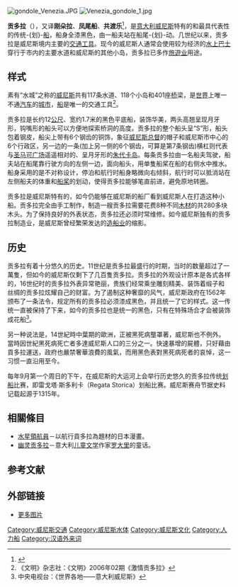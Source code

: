 {{NoteTA
|G1=Transport
|G2=Unit
}}
[[File:gondole_Venezia.JPG|thumb]]
[[File:Venezia_gondole_1.jpg|thumb]]

'''贡多拉'''（{{Lang-it|Gondola}}），又译'''刚朵拉'''、'''凤尾船'''、'''共渡乐'''<ref>{{cite news |author=冰心 |authorlink=冰心 |title=（再寄小读者）通讯六 |url=https://books.google.com/books?id=hblNCgAAQBAJ&pg=PA119&#v=onepage&q=共渡乐&|work=[[人民日报|人民日报]] |publisher=[[人民日报社|人民日报社]] |location=北京 |date=1958-05-21 |accessdate=2013-09-18 |language=zh |quote=此外还有黑色的、两端翘起、轻巧可爱的小游船，叫做Gondola，译作“共渡乐”，也还可以谐音会意。}}</ref>，是[[意大利|意大利]][[威尼斯|威尼斯]]特有的和最具代表性的传统-{划}-[[船|船]]，船身全漆黑色，由一船夫站在船尾-{划}-动。几世纪以来，贡多拉是威尼斯境内主要的[[交通工具|交通工具]]。现今的威尼斯人通常会使用较为经济的[[水上巴士|水上巴士]]穿行于市内的主要水道和威尼斯的其他小岛，贡多拉已多作[[旅遊业|旅遊业]]用途。

== 样式 ==
素有“水城”之称的[[威尼斯|威尼斯]]共有117条水道、118个小岛和401座[[桥|桥]]梁，是[[世界|世界]]上唯一不通[[汽车|汽车]]的[[城市|城市]]，[[船|船]]是唯一的交通工具<ref>《文明》杂志社：《文明》2006年02期《激情贡多拉》</ref>。

贡多拉是长约12[[公尺|公尺]]、宽约1.7米的黑色平底船，装饰华美，两头高翘呈现月牙形，钩嘴形的船头可以方便地探索桥洞的高度。贡多拉的整个船头呈“S”形，船头包着钢皮，船尖上带有6个钢齿的铜饰，象征[[威尼斯总督|威尼斯总督]]的帽子和威尼斯市中心的6个行政区，另一边的一条(加上另一侧的6个钢齿，可算是第7条钢齿)横杠则代表与[[圣马可广场|圣马可广场]]遥遥相对的、呈月牙形的[[朱代卡岛|朱代卡岛]]。每条贡多拉由一名船夫驾驶，船夫站在船尾靠行驶方向的左侧一边，面向船头，用单隻船桨在船的右侧水中推水。船身采用的是不对称设计，停泊和航行时船身略微向右倾斜，航行时可以抵消站在左侧船夫的体重和[[船桨|船桨]]的划动，使得贡多拉能够笔直前进，避免原地转圈。

贡多拉是威尼斯特有的，如今仍能够在威尼斯的船厂看到威尼斯人在打造这种小船。贡多拉完全由手工制作，制造一艘贡多拉需要花费8种不同[[木材|木材]]的共280多块木头。为了保持良好的外表状态，贡多拉还必须时常维修。如今威尼斯独有的贡多拉制造业，是威尼斯曾经繁荣发达的[[造船业|造船业]]的缩影。

== 历史 ==
贡多拉有着十分悠久的历史。11世纪是贡多拉最盛行的时期，当时的数量超过了一萬隻，但如今的威尼斯仅剩下了几百隻贡多拉。贡多拉的外观设计原本是各式各样的，16世纪时的贡多拉外表异常艳丽，贵族们经常乘坐雕刻精美、装饰着缎子和丝绸的贡多拉炫耀自己的财富。为了遏制这种奢靡的风气，威尼斯政府在1562年颁布了一条法令，规定所有的贡多拉必须漆成黑色，并且统一了它的样式。这一传统一直被保持了下来，如今的贡多拉也是统一的黑色，只有在特殊场合才会被装饰成花船<ref>中央电视台：《世界各地——意大利威尼斯》</ref>。

另一种说法是，14世紀時中葉期的歐洲，正被黑死病壟罩著，威尼斯也不例外。當時因世紀黑死病死亡者多達威尼斯人口的三分之一。快速暴增的屍體，只好藉由貢多拉運送，政府也嚴禁奢華浪費的風氣，而用黑色表對黑死病死者的哀悼，这一习惯一直沿用至今。

每年9月第一个周日的下午，在威尼斯的大运河上会举行历史悠久的贡多拉传统[[划船|划船]]比赛，即雷戈塔·斯多利卡（Regata Storica）划船比赛。威尼斯赛舟节据史料记载起源于1315年。

== 相關條目 ==
{{Commons+cat|Venetian_boats|贡多拉|Gondolas_(boat)}}
* [[水星領航員|水星領航員]]－以航行貢多拉為題材的日本漫畫。
* [[幽灵贡多拉|幽灵贡多拉]]－意大利[[儿童文学|儿童文学]]作家[[贾尼·罗大里|罗大里]]的童话。

== 参考文献 ==
{{reflist}}

==外部链接==
*[https://web.archive.org/web/20170114022747/http://www.mcyfqh.com/h-pr--0_322_7_-1.html 更多图片]

{{公共交通}}
{{DEFAULTSORT:Gondola}}
[[Category:威尼斯交通|Category:威尼斯交通]]
[[Category:威尼斯水体|Category:威尼斯水体]]
[[Category:威尼斯文化|Category:威尼斯文化]]
[[Category:人力船|Category:人力船]]
[[Category:汉语外来词|Category:汉语外来词]]